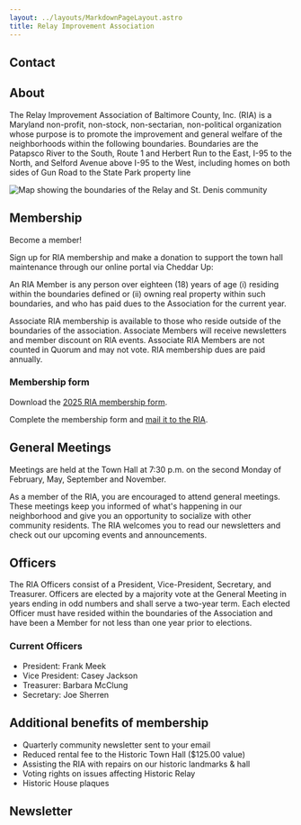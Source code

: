 ```yaml
---
layout: ../layouts/MarkdownPageLayout.astro
title: Relay Improvement Association
---
```



## Contact

<RIAContact />

## About

The Relay Improvement Association of Baltimore County, Inc. (RIA) is a Maryland non-profit, non-stock, non-sectarian, non-political organization whose purpose is to promote the improvement and general welfare of the neighborhoods within the following boundaries. Boundaries are the Patapsco River to the South, Route 1 and Herbert Run to the East, I-95 to the North, and Selford Avenue above I-95 to the West, including homes on both sides of Gun Road to the State Park property line

![Map showing the boundaries of the Relay and St. Denis community](https://github.com/Relay-Maryland/relaymaryland.com/assets/11720131/29bb0731-f27c-4664-a8ed-8fc331e44eea)

## Membership

Become a member!

Sign up for RIA membership and make a donation to support the town hall maintenance through our online portal via Cheddar Up:
<CheddarUpPayBtn />

An RIA Member is any person over eighteen (18) years of age (i) residing within the boundaries defined or (ii) owning real property within such boundaries, and who has paid dues to the Association for the current year.

Associate RIA membership is available to those who reside outside of the boundaries of the association. Associate Members will receive newsletters and member discount on RIA events. Associate RIA Members are not counted in Quorum and may not vote. RIA membership dues are paid annually.

### Membership form

Download the [2025 RIA membership form](https://drive.google.com/file/d/1hiBfOQ1veVnoSV7d-b5iaQ-Nr02LwfUC/view?usp=sharing).

Complete the membership form and [mail it to the RIA](/ria#contact).

## General Meetings

Meetings are held at the Town Hall at 7:30 p.m. on the second Monday of February, May, September and November.

As a member of the RIA, you are encouraged to attend general meetings. These meetings keep you informed of what's happening in our neighborhood and give you an opportunity to socialize with other community residents. The RIA welcomes you to read our newsletters and check out our upcoming events and announcements.

## Officers

The RIA Officers consist of a President, Vice-President, Secretary, and Treasurer. Officers are elected by a majority vote at the General Meeting in years ending in odd numbers and shall serve a two-year term. Each elected Officer must have resided within the boundaries of the Association and have been a Member for not less than one year prior to elections.

### Current Officers

- President: Frank Meek
- Vice President: Casey Jackson
- Treasurer: Barbara McClung
- Secretary: Joe Sherren

## Additional benefits of membership

- Quarterly community newsletter sent to your email
- Reduced rental fee to the Historic Town Hall ($125.00 value)
- Assisting the RIA with repairs on our historic landmarks & hall
- Voting rights on issues affecting Historic Relay
- Historic House plaques

## Newsletter

<PDFEmbed file={latestNewsletter} />
